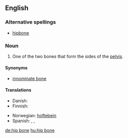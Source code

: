 {{wikipedia}}
==English==
===Alternative spellings===
*[[hipbone]]
===Noun===
{{en-noun|sg=[[hip]] [[bone]]}}

# {{context|skeleton}} One of the two bones that form the sides of the [[pelvis]].

====Synonyms====
*[[innominate bone]]

====Translations====
{{trans-top|bone}}
* Danish: {{t|da|hofteben|n}}
* Finnish: {{t+|fi|lonkkaluu}}
{{trans-mid}}
* Norwegian: [[hoftebein]]
* Spanish: {{t|es|hueso de la cadera|m}}, {{t|es|coxal|m}}, {{t|es|hueso coxal|m}}
{{trans-bottom}}

[[de:hip bone]]
[[hu:hip bone]]